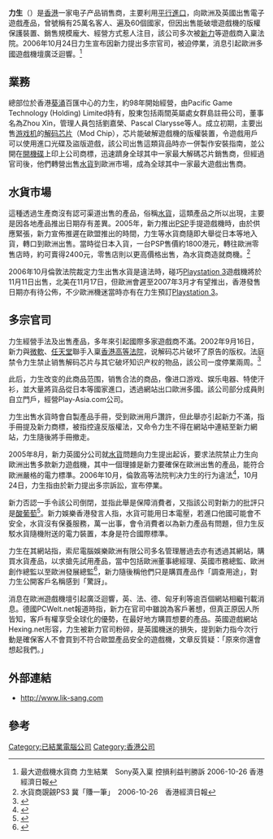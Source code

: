 {{Infobox_Company |
  company_name   = 力生 |
  company_name_en  = Lik-Sang　|
  company_logo   =  |
  company_type   = |
  foundation     = 1998年 |
  location       = [[香港|香港]]|
  key_people     = |
  company_slogan = Import Games & finest Videogame Accessories |
  asset          = |
  market_value   = |
  num_employees  = |
  industry       = 電子、娛樂、遊戲|
  products       = |
  sales          = |
  revenue        = |
  operating_income = |
  net_income       = |
  homepage       = [http://www.lik-sang.com/ www.lik-sang.com]
}}

'''力生'''（{{lang-en|Lik-Sang}}）是[[香港|香港]]一家电子产品销售商，主要利用[[平行進口|平行進口]]，向歐洲及英國出售電子遊戲產品，曾號稱有25萬名客人、遍及60個國家，但因出售能破壞遊戲機的版權保護裝置、銷售規模龐大、經營方式惹人注目，該公司多次被[[新力|新力]]等遊戲商入稟法院。2006年10月24日力生宣布因新力提出多宗官司，被迫停業，消息引起歐洲多國遊戲機壇廣泛迴響。<ref>最大遊戲機水貨商 力生結業　Sony英入稟 控損利益判勝訴  2006-10-26  香港經濟日報</ref>

==業務==
總部位於香港[[葵涌|葵涌]]百匯中心的力生，約98年開始經營，由Pacific Game Technology (Holding) Limited持有，股東包括兩間英屬處女群島註冊公司，董事名為Zhou Xin，管理人員包括劉嘉榮、Pascal Clarysse等人。成立初期，主要出售[[游戏机|游戏机]]的[[解码芯片|解码芯片]]（Mod Chip），芯片能破解遊戲機的版權裝置，令遊戲用戶可以使用進口光碟及盜版遊戲，該公司出售這類貨品時亦一併製作安裝指南，並公開在[[開機碟|開機碟]]上印上公司商標，迅速躋身全球其中一家最大解碼芯片銷售商，但經過官司後，他們轉營出售[[水貨|水貨]]到歐洲市場，成為全球其中一家最大遊戲出售商。

==水貨市場==
這種透過生產商沒有認可渠道出售的產品，俗稱[[水貨|水貨]]，這類產品之所以出現，主要是因各地產品推出日期存有差異。2005年，新力推出[[Playstation_Portable|PSP]]手提遊戲機時，由於供應緊張，新力宣佈推遲在歐盟推出的時間，力生等水貨商隨即大舉從日本等地入貨，轉口到歐洲出售。當時從日本入貨，一台PSP售價約1800港元，轉往歐洲零售店時，約可賣得2400元，零售店則以更高價格出售，為水貨商造就商機。<ref>水貨商覬覦PS3 冀「賺一筆」　2006-10-26　香港經濟日報</ref>

2006年10月倫敦法院裁定力生出售水貨是違法時，碰巧[[Playstation_3|Playstation 3]]遊戲機將於11月11日出售，北美在11月17日，但歐洲會遲至2007年3月才有望推出，香港發售日期亦有待公佈，不少歐洲機迷當時亦有在力生預訂[[Playstation_3|Playstation 3]]。

==多宗官司==
力生經營手法及出售產品，多年來引起國際多家遊戲商不滿。2002年9月16日，新力與[[微軟|微軟]]、[[任天堂|任天堂]]聯手入稟[[香港高等法院|香港高等法院]]，说解码芯片破坏了原告的版权。法庭禁令力生禁止销售解码芯片与其它破坏知识产权的物品，該公司一度停業兩周。<ref>{{Cite web |url=http://news.com.com/2100-1040-960594.html?tag=fd_top |title=存档副本 |accessdate=2013-04-25 |archive-date=2013-04-25 |archive-url=https://archive.is/20130425134654/http://news.com.com/2100-1040-960594.html?tag=fd_top |dead-url=no }}</ref>

此后，力生改变的此商品范围，销售合法的商品，像进口游戏、娱乐电器、特使汗衫，並大量將貨品從日本等國家進口，透過網站出口歐洲多國。該公司部分成員則自立門戶，經營Play-Asia.com公司。　

力生出售水貨時會自製產品手冊，受到歐洲用戶讚許，但此舉亦引起新力不滿，指手冊提及新力商標，被指控違反版權法，又命令力生不得在網站中連結至新力網站，力生隨後將手冊撤走。

2005年8月，新力英國分公司就[[水貨|水貨]]問題向力生提出起诉，要求法院禁止力生向歐洲出售多款新力遊戲機，其中一個理據是新力要確保在歐洲出售的產品，能符合歐洲嚴格的電力標準。2006年10月，倫敦高等法院判决力生的行为違法<ref>{{Cite web |url=http://www.bailii.org/ew/cases/EWHC/Patents/2006/2509.html |title=新力娛樂歐洲控亞太遊戲科技公司判決書, 英國及威爾斯高等法院, 2006年10月18日 |accessdate=2006年10月27日 |archive-date=2008年12月4日 |archive-url=https://web.archive.org/web/20081204124433/http://www.bailii.org/ew/cases/EWHC/Patents/2006/2509.html |dead-url=no }}</ref>，10月24日，力生指由於新力提出多宗訴訟，宣布停業。

新力否認一手令該公司倒閉，並指此舉是保障消費者，又指該公司對新力的批評只是[[酸葡萄|酸葡萄]]<ref>{{Cite web |url=http://gamesindustry.biz/content_page.php?aid=20564 |title=新力否認令力生倒閉, Gameindustry.biz, 2006年10月24日 |accessdate=2006年10月27日 |archive-date=2007年1月6日 |archive-url=https://web.archive.org/web/20070106061015/http://www.gamesindustry.biz/content_page.php?aid=20564 |dead-url=no }}</ref>。新力娛樂香港發言人指，水貨可能用日本電壓，若進口他國可能會不安全，水貨沒有保養服務，萬一出事，會令消費者以為新力產品有問題，但力生反駁水貨隨機附送的電力裝置，本身是符合國際標準。

力生在其網站指，索尼電腦娛樂歐洲有限公司多名管理層過去亦有透過其網站，購買水貨產品，以求搶先試用產品，當中包括歐洲董事總經理、英國市務總監、歐洲創作總監以至歐洲發展總監<ref>{{Cite web |url=http://www.lik-sang.com/news.php?artc=3901 |title=Important Notice: Lik-Sang.com Out of Business due to Multiple Sony Lawsuits, 2006年10月24日 |accessdate=2006年10月26日 |archive-date=2009年10月13日 |archive-url=http://arquivo.pt/wayback/20091013062840/http://www.lik-sang.com/news.php?artc=3901 |dead-url=no }}</ref>，新力隨後稱他們只是購買產品作「調查用途」，對力生公開客戶名稱感到「驚訝」。　

消息在歐洲遊戲機壇引起廣泛迴響，英、法、德、匈牙利等逾百個網站相繼刊載消息。德國PCWelt.net報道時指，新力在官司中雖說為客戶著想，但真正原因人所皆知，客戶有權享受全球化的優勢，在最好地方購買想要的產品。英國遊戲網站Hexing.net形容，力生被新力官司粉碎，是英國機迷的損失，提到新力指今次行動是確保客人不會買到不符合歐盟產品安全的遊戲機，文章反質疑：「原來你還會想起我們。」

==外部連結==
* http://www.lik-sang.com{{Wayback|url=http://www.lik-sang.com/ |date=20150125233008 }}

==參考==
<references />

[[Category:已結業電腦公司|Category:已結業電腦公司]]
[[Category:香港公司|Category:香港公司]]